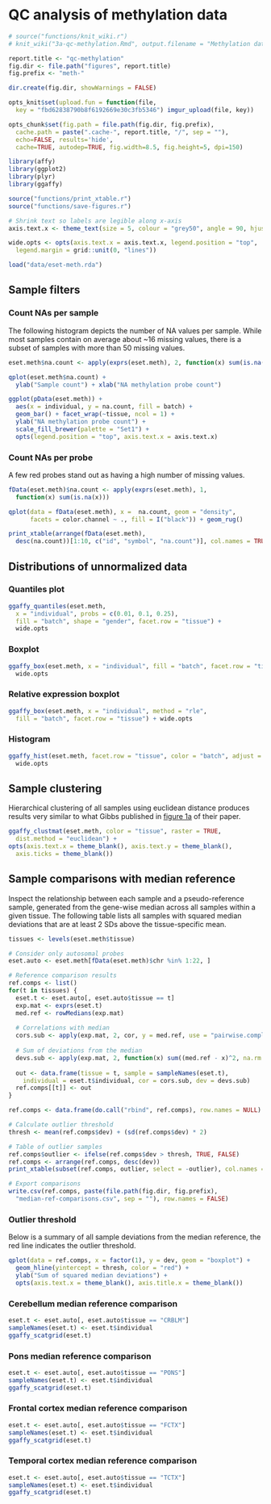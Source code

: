 # QC analysis of methylation data

```r
# source("functions/knit_wiki.r")
# knit_wiki("3a-qc-methylation.Rmd", output.filename = "Methylation data QC analysis")

report.title <- "qc-methylation"
fig.dir <- file.path("figures", report.title)
fig.prefix <- "meth-"

dir.create(fig.dir, showWarnings = FALSE)

opts_knit$set(upload.fun = function(file, 
  key = "fbd62838790b8f6192669e30c3fb5346") imgur_upload(file, key))

opts_chunk$set(fig.path = file.path(fig.dir, fig.prefix),
  cache.path = paste(".cache-", report.title, "/", sep = ""),
  echo=FALSE, results='hide',
  cache=TRUE, autodep=TRUE, fig.width=8.5, fig.height=5, dpi=150)
```

```r
library(affy)
library(ggplot2)
library(plyr)
library(ggaffy)

source("functions/print_xtable.r")
source("functions/save-figures.r")
```

```r
# Shrink text so labels are legible along x-axis
axis.text.x <- theme_text(size = 5, colour = "grey50", angle = 90, hjust = 1)

wide.opts <- opts(axis.text.x = axis.text.x, legend.position = "top",
  legend.margin = grid::unit(0, "lines"))
```


```r
load("data/eset-meth.rda")
```

## Sample filters

### Count NAs per sample
The following histogram depicts the number of NA values per sample. While most samples contain on average about ~16 missing values, there is a subset of samples with more than 50 missing values. 

```r
eset.meth$na.count <- apply(exprs(eset.meth), 2, function(x) sum(is.na(x)))

qplot(eset.meth$na.count) + 
  ylab("Sample count") + xlab("NA methylation probe count")
```

```r
ggplot(pData(eset.meth)) + 
  aes(x = individual, y = na.count, fill = batch) +
  geom_bar() + facet_wrap(~tissue, ncol = 1) +
  ylab("NA methylation probe count") +
  scale_fill_brewer(palette = "Set1") +
  opts(legend.position = "top", axis.text.x = axis.text.x)
```

### Count NAs per probe
A few red probes stand out as having a high number of missing values.

```r
fData(eset.meth)$na.count <- apply(exprs(eset.meth), 1, 
  function(x) sum(is.na(x)))

qplot(data = fData(eset.meth), x =  na.count, geom = "density",
      facets = color.channel ~ ., fill = I("black")) + geom_rug()
```

```r
print_xtable(arrange(fData(eset.meth), 
  desc(na.count))[1:10, c("id", "symbol", "na.count")], col.names = TRUE)
```


## Distributions of unnormalized data

### Quantiles plot
```r
ggaffy_quantiles(eset.meth,
  x = "individual", probs = c(0.01, 0.1, 0.25),
  fill = "batch", shape = "gender", facet.row = "tissue") +
  wide.opts
```

### Boxplot
```r
ggaffy_box(eset.meth, x = "individual", fill = "batch", facet.row = "tissue") +
  wide.opts
```

### Relative expression boxplot
```r
ggaffy_box(eset.meth, x = "individual", method = "rle",
  fill = "batch", facet.row = "tissue") + wide.opts
```

### Histogram
```r
ggaffy_hist(eset.meth, facet.row = "tissue", color = "batch", adjust = 0.5) +
  wide.opts
```

## Sample clustering
Hierarchical clustering of all samples using euclidean distance produces results very similar to what Gibbs published in [figure 1a](http://www.plosgenetics.org/article/info:doi/10.1371/journal.pgen.1000952?imageURI=info:doi/10.1371/journal.pgen.1000952.g001) of their paper.

```r
ggaffy_clustmat(eset.meth, color = "tissue", raster = TRUE, 
  dist.method = "euclidean") + 
opts(axis.text.x = theme_blank(), axis.text.y = theme_blank(),
  axis.ticks = theme_blank())
```

## Sample comparisons with median reference
Inspect the relationship between each sample and a pseudo-reference sample, generated from the gene-wise median across all samples within a given tissue. The following table lists all samples with squared median deviations that are at least 2 SDs above the tissue-specific mean. 

```r
tissues <- levels(eset.meth$tissue)

# Consider only autosomal probes
eset.auto <- eset.meth[fData(eset.meth)$chr %in% 1:22, ]

# Reference comparison results
ref.comps <- list()
for(t in tissues) {
  eset.t <- eset.auto[, eset.auto$tissue == t]
  exp.mat <- exprs(eset.t)
  med.ref <- rowMedians(exp.mat)
  
  # Correlations with median
  cors.sub <- apply(exp.mat, 2, cor, y = med.ref, use = "pairwise.complete")
  
  # Sum of deviations from the median
  devs.sub <- apply(exp.mat, 2, function(x) sum((med.ref - x)^2, na.rm = TRUE))
  
  out <- data.frame(tissue = t, sample = sampleNames(eset.t),
    individual = eset.t$individual, cor = cors.sub, dev = devs.sub)
  ref.comps[[t]] <- out
}

ref.comps <- data.frame(do.call("rbind", ref.comps), row.names = NULL)

# Calculate outlier threshold
thresh <- mean(ref.comps$dev) + (sd(ref.comps$dev) * 2)

# Table of outlier samples
ref.comps$outlier <- ifelse(ref.comps$dev > thresh, TRUE, FALSE)
ref.comps <- arrange(ref.comps, desc(dev))
print_xtable(subset(ref.comps, outlier, select = -outlier), col.names = TRUE)

# Export comparisons
write.csv(ref.comps, paste(file.path(fig.dir, fig.prefix), 
  "median-ref-comparisons.csv", sep = ""), row.names = FALSE)
```

### Outlier threshold
Below is a summary of all sample deviations from the median reference, the red line indicates the outlier threshold. 
```r
qplot(data = ref.comps, x = factor(1), y = dev, geom = "boxplot") +
  geom_hline(yintercept = thresh, color = "red") +
  ylab("Sum of squared median deviations") +
  opts(axis.text.x = theme_blank(), axis.title.x = theme_blank())

```


### Cerebellum median reference comparison
```r
eset.t <- eset.auto[, eset.auto$tissue == "CRBLM"]
sampleNames(eset.t) <- eset.t$individual
ggaffy_scatgrid(eset.t)
```

### Pons median reference comparison
```r
eset.t <- eset.auto[, eset.auto$tissue == "PONS"]
sampleNames(eset.t) <- eset.t$individual
ggaffy_scatgrid(eset.t)
```

### Frontal cortex median reference comparison
```r
eset.t <- eset.auto[, eset.auto$tissue == "FCTX"]
sampleNames(eset.t) <- eset.t$individual
ggaffy_scatgrid(eset.t)
```

### Temporal cortex median reference comparison
```r
eset.t <- eset.auto[, eset.auto$tissue == "TCTX"]
sampleNames(eset.t) <- eset.t$individual
ggaffy_scatgrid(eset.t)
```